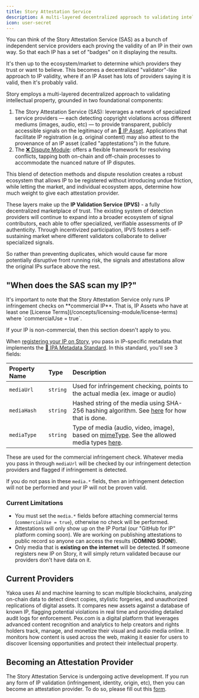 ```yaml
---
title: Story Attestation Service
description: A multi-layered decentralized approach to validating intellectual property.
icon: user-secret
---
```


<Accordion title="Skip the Read - 1 Minute Summary" icon="circle-info">
  You can think of the Story Attestation Service (SAS) as a bunch of independent service providers each proving the validity of an IP in their own way. So that each IP has a set of "badges" on it displaying the results.

It's then up to the ecosystem/market to determine which providers they trust or want to believe. This becomes a decentralized "validator"-like approach to IP validity, where if an IP Asset has lots of providers saying it is valid, then it's probably valid.

</Accordion>

Story employs a multi-layered decentralized approach to validating intellectual property, grounded in two foundational components:

1. The Story Attestation Service (SAS): leverages a network of specialized service providers — each detecting copyright violations across different mediums (images, audio, etc) — to provide transparent, publicly accessible signals on the legitimacy of an [🧩 IP Asset](/concepts/ip-asset). Applications that facilitate IP registration (e.g. original content) may also attest to the provenance of an IP asset (called "apptestations") in the future.
2. The [❌ Dispute Module](/concepts/dispute-module): offers a flexible framework for resolving conflicts, tapping both on-chain and off-chain processes to accommodate the nuanced nature of IP disputes.

This blend of detection methods and dispute resolution creates a robust ecosystem that allows IP to be registered without introducing undue friction, while letting the market, and individual ecosystem apps, determine how much weight to give each attestation provider.

These layers make up the **IP Validation Service (IPVS)** - a fully decentralized marketplace of trust. The existing system of detection providers will continue to expand into a broader ecosystem of signal contributors, each able to offer specialized, verifiable assessments of IP authenticity. Through incentivized participation, IPVS fosters a self-sustaining market where different validators collaborate to deliver specialized signals.

So rather than preventing duplicates, which would cause far more potentially disruptive front running risk, the signals and attestations allow the original IPs surface above the rest.

## "When does the SAS scan my IP?"

<Note>
  It's important to note that the Story Attestation Service only runs IP infringement checks on **commercial IP**. That is, IP Assets who have at least one [License Terms](/concepts/licensing-module/license-terms) where `commercialUse = true`.

If your IP is non-commercial, then this section doesn't apply to you.

</Note>

When [registering your IP on Story](/developers/tutorials/how-to-register-ip-on-story), you pass in IP-specific metadata that implements the [📝 IPA Metadata Standard](/concepts/ip-asset/ipa-metadata-standard). In this standard, you'll see 3 fields:

| Property Name | Type     | Description                                                                                                                                                                                                                    |
| :------------ | :------- | :----------------------------------------------------------------------------------------------------------------------------------------------------------------------------------------------------------------------------- |
| `mediaUrl`    | `string` | Used for infringement checking, points to the actual media (ex. image or audio)                                                                                                                                                |
| `mediaHash`   | `string` | Hashed string of the media using SHA-256 hashing algorithm. See [here](/concepts/ip-asset/ipa-metadata-standard#hashing-content) for how that is done.                                                                         |
| `mediaType`   | `string` | Type of media (audio, video, image), based on [mimeType](https://developer.mozilla.org/en-US/docs/Web/HTTP/MIME_types/Common_types). See the allowed media types [here](/concepts/ip-asset/ipa-metadata-standard#media-types). |

These are used for the commercial infringement check. Whatever media you pass in through `mediaUrl` will be checked by our infringement detection providers and flagged if infringement is detected.

If you do not pass in these `media.*` fields, then an infringement detection will not be performed and your IP will not be proven valid.

### Current Limitations

- You must set the `media.*` fields before attaching commercial terms (`commercialUse = true`), otherwise no check will be performed.
- Attestations will only show up on the IP Portal (our "GitHub for IP" platform coming soon). We are working on publishing attestations to public record so anyone can access the results (**COMING SOON!**).
- Only media that is **existing on the internet** will be detected. If someone registers new IP on Story, it will simply return validated because our providers don't have data on it.

## Current Providers

<CardGroup cols={2}>
  <Card title="Yakoa" href="https://www.yakoa.io/" icon="house" color="#190087">
    Yakoa uses AI and machine learning to scan multiple blockchains, analyzing on-chain data to detect direct copies, stylistic forgeries, and unauthorized replications of digital assets. It compares new assets against a database of known IP, flagging potential violations in real time and providing detailed audit logs for enforcement.
  </Card>

  <Card title="Pex" href="https://www.pex.com/" icon="house" color="#019cf4">
    Pex.com is a digital platform that leverages advanced content recognition and analytics to help creators and rights holders track, manage, and monetize their visual and audio media online. It monitors how content is used across the web, making it easier for users to discover licensing opportunities and protect their intellectual property.
  </Card>
</CardGroup>

## Becoming an Attestation Provider

The Story Attestation Service is undergoing active development. If you run any form of IP validation (infringement, identity, origin, etc), then you can become an attestation provider. To do so, please fill out this [form](https://docs.google.com/forms/d/10n3AnWoiLsxpaY17kJlxRazysDe8aOWJgirRnfkFRAk/edit).
